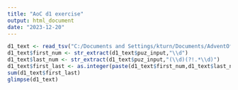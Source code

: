 ```yaml
---
title: "AoC d1 exercise"
output: html_document
date: "2023-12-20"
---
```

```r
d1_text <- read_tsv("C:/Documents and Settings/kturn/Documents/AdventOfCode2023/d1_text.txt",col_names = "puz_input")
d1_text$first_num <- str_extract(d1_text$puz_input,"\\d")
d1_text$last_num <- str_extract(d1_text$puz_input,"(\\d)(?!.*\\d)")
d1_text$first_last <- as.integer(paste(d1_text$first_num,d1_text$last_num,sep = ""))
sum(d1_text$first_last)
glimpse(d1_text)
```

